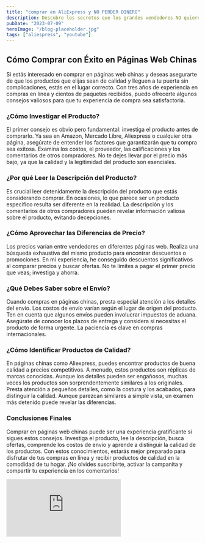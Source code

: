 ```yaml
---
title: "comprar en AliExpress y NO PERDER DINERO"
description: Descubre los secretos que los grandes vendedores NO quieren que sepas. En este video, te enseñaré cómo encontrar las MEJORES OFERTAS en AliExpress
pubDate: "2023-07-09"
heroImage: "/blog-placeholder.jpg"
tags: ["aliespress", "youtube"]
---
```


## Cómo Comprar con Éxito en Páginas Web Chinas

Si estás interesado en comprar en páginas web chinas y deseas asegurarte de que los productos que elijas sean de calidad y lleguen a tu puerta sin complicaciones, estás en el lugar correcto. Con tres años de experiencia en compras en línea y cientos de paquetes recibidos, puedo ofrecerte algunos consejos valiosos para que tu experiencia de compra sea satisfactoria.

### ¿Cómo Investigar el Producto?

El primer consejo es obvio pero fundamental: investiga el producto antes de comprarlo. Ya sea en Amazon, Mercado Libre, Aliexpress o cualquier otra página, asegúrate de entender los factores que garantizarán que tu compra sea exitosa. Examina los costos, el proveedor, las calificaciones y los comentarios de otros compradores. No te dejes llevar por el precio más bajo, ya que la calidad y la legitimidad del producto son esenciales.

### ¿Por qué Leer la Descripción del Producto?

Es crucial leer detenidamente la descripción del producto que estás considerando comprar. En ocasiones, lo que parece ser un producto específico resulta ser diferente en la realidad. La descripción y los comentarios de otros compradores pueden revelar información valiosa sobre el producto, evitando decepciones.

### ¿Cómo Aprovechar las Diferencias de Precio?

Los precios varían entre vendedores en diferentes páginas web. Realiza una búsqueda exhaustiva del mismo producto para encontrar descuentos o promociones. En mi experiencia, he conseguido descuentos significativos al comparar precios y buscar ofertas. No te limites a pagar el primer precio que veas; investiga y ahorra.

### ¿Qué Debes Saber sobre el Envío?

Cuando compras en páginas chinas, presta especial atención a los detalles del envío. Los costos de envío varían según el lugar de origen del producto. Ten en cuenta que algunos envíos pueden involucrar impuestos de aduana. Asegúrate de conocer los plazos de entrega y considera si necesitas el producto de forma urgente. La paciencia es clave en compras internacionales.

### ¿Cómo Identificar Productos de Calidad?

En páginas chinas como Aliexpress, puedes encontrar productos de buena calidad a precios competitivos. A menudo, estos productos son réplicas de marcas conocidas. Aunque los detalles pueden ser engañosos, muchas veces los productos son sorprendentemente similares a los originales. Presta atención a pequeños detalles, como la costura y los acabados, para distinguir la calidad. Aunque parezcan similares a simple vista, un examen más detenido puede revelar las diferencias.

### Conclusiones Finales

Comprar en páginas web chinas puede ser una experiencia gratificante si sigues estos consejos. Investiga el producto, lee la descripción, busca ofertas, comprende los costos de envío y aprende a distinguir la calidad de los productos. Con estos conocimientos, estarás mejor preparado para disfrutar de tus compras en línea y recibir productos de calidad en la comodidad de tu hogar. ¡No olvides suscribirte, activar la campanita y compartir tu experiencia en los comentarios!

<div class="video-wrapper">
  <iframe
    class="h-full w-full"
    src="https://www.youtube.com/embed/uIpgUGq2iNs"
    title="YouTube video player"
    frameborder="0"
    allow="accelerometer; autoplay; clipboard-write; encrypted-media; gyroscope; picture-in-picture; web-share"
    allowfullscreen
  ></iframe>
</div>

